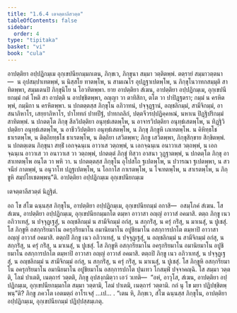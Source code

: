 ```yaml
---
title: "1.6.4 เตจตฺตาลีสวตฺต"
tableOfContents: false
sidebar:
  order: 4
type: "tipitaka"
basket: "vi"
book: "cula"
---
```



<DynamicBreadcrumb />

<Division number="60" book="cula">

<Paragraph number="280" book="cula">
อาปตฺติยา อปฺปฏิกมฺเม อุกฺเขปนียกมฺมกเตน, ภิกฺขเว, ภิกฺขุนา สมฺมา วตฺติตพฺพํ. ตตฺรายํ สมฺมาวตฺตนา—  น อุปสมฺปาเทตพฺพํ, น นิสฺสโย ทาตพฺโพ, น สามเณโร อุปฏฺฐาเปตพฺโพ, น ภิกฺขุโนวาทกสมฺมุติ สาทิตพฺพา, สมฺมเตนปิ ภิกฺขุนิโย น โอวทิตพฺพา. ยาย อาปตฺติยา สํเฆน, อาปตฺติยา อปฺปฏิกมฺเม, อุกฺเขปนียกมฺมํ กตํ โหติ สา อาปตฺติ น อาปชฺชิตพฺพา, อญฺญา วา ตาทิสิกา, ตโต วา ปาปิฏฺฐตรา; กมฺมํ น ครหิตพฺพํ, กมฺมิกา น ครหิตพฺพา. น ปกตตฺตสฺส ภิกฺขุโน อภิวาทนํ, ปจฺจุฏฺฐานํ, อญฺชลิกมฺมํ, สามีจิกมฺมํ, อาสนาภิหาโร, เสยฺยาภิหาโร, ปาโททกํ ปาทปีฐํ, ปาทกถลิกํ, ปตฺตจีวรปฺปฏิคฺคหณํ, นหาเน ปิฏฺฐิปริกมฺมํ สาทิตพฺพํ. น ปกตตฺโต ภิกฺขุ สีลวิปตฺติยา อนุทฺธํเสตพฺโพ, น อาจารวิปตฺติยา อนุทฺธํเสตพฺโพ, น ทิฏฺฐิวิปตฺติยา อนุทฺธํเสตพฺโพ, น อาชีววิปตฺติยา อนุทฺธํเสตพฺโพ, น ภิกฺขุ ภิกฺขูหิ เภเทตพฺโพ. น คิหิทฺธโช ธาเรตพฺโพ, น ติตฺถิยทฺธโช ธาเรตพฺโพ, น ติตฺถิยา เสวิตพฺพา; ภิกฺขู เสวิตพฺพา, ภิกฺขุสิกฺขาย สิกฺขิตพฺพํ. น ปกตตฺเตน ภิกฺขุนา สทฺธิํ เอกจฺฉนฺเน อาวาเส วตฺถพฺพํ, น เอกจฺฉนฺเน อนาวาเส วตฺถพฺพํ, น เอกจฺฉนฺเน อาวาเส วา อนาวาเส วา วตฺถพฺพํ, ปกตตฺตํ ภิกฺขุํ ทิสฺวา อาสนา วุฏฺฐาตพฺพํ, น ปกตตฺโต ภิกฺขุ อาสาเทตพฺโพ อนฺโต วา พหิ วา. น ปกตตฺตสฺส ภิกฺขุโน อุโปสโถ ฐเปตพฺโพ, น ปวารณา ฐเปตพฺพา, น สวจนียํ กาตพฺพํ, น อนุวาโท ปฏฺฐเปตพฺโพ, น โอกาโส กาเรตพฺโพ, น โจเทตพฺโพ, น สาเรตพฺโพ, น ภิกฺขูหิ สมฺปโยเชตพฺพนฺ”ติ.

</Paragraph>
</Division>

<Paragraph number="281" type="center" book="cula">
อาปตฺติยา อปฺปฏิกมฺเม อุกฺเขปนียกมฺเม

  
เตจตฺตาลีสวตฺตํ นิฏฺฐิตํ.


</Paragraph>

<Division number="61" book="cula">

<Paragraph number="282" book="cula">
อถ โข สํโฆ ฉนฺนสฺส ภิกฺขุโน, อาปตฺติยา อปฺปฏิกมฺเม, อุกฺเขปนียกมฺมํ อกาสิ—  อสมฺโภคํ สํเฆน. โส สํเฆน, อาปตฺติยา อปฺปฏิกมฺเม, อุกฺเขปนียกมฺมกโต ตมฺหา อาวาสา อญฺญํ อาวาสํ อคมาสิ. ตตฺถ ภิกฺขู เนว อภิวาเทสุํ, น ปจฺจุฏฺเฐสุํ, น อญฺชลิกมฺมํ น สามีจิกมฺมํ อกํสุ, น สกฺกริํสุ, น ครุํ กริํสุ, น มาเนสุํ, น ปูเชสุํ. โส ภิกฺขูหิ อสกฺกริยมาโน อครุกริยมาโน อมานิยมาโน อปูชิยมาโน อสกฺการปกโต ตมฺหาปิ อาวาสา อญฺญํ อาวาสํ อคมาสิ. ตตฺถปิ ภิกฺขู เนว อภิวาเทสุํ, น ปจฺจุฏฺเฐสุํ, น อญฺชลิกมฺมํ น สามีจิกมฺมํ อกํสุ, น สกฺกริํสุ, น ครุํ กริํสุ, น มาเนสุํ, น ปูเชสุํ. โส ภิกฺขูหิ อสกฺกริยมาโน อครุกริยมาโน อมานิยมาโน อปูชิยมาโน อสกฺการปกโต ตมฺหาปิ อาวาสา อญฺญํ อาวาสํ อคมาสิ. ตตฺถปิ ภิกฺขู เนว อภิวาเทสุํ, น ปจฺจุฏฺเฐสุํ, น อญฺชลิกมฺมํ น สามีจิกมฺมํ อกํสุ, น สกฺกริํสุ, น ครุํ กริํสุ, น มาเนสุํ, น ปูเชสุํ. โส ภิกฺขูหิ อสกฺกริยมาโน อครุกริยมาโน อมานิยมาโน อปูชิยมาโน อสกฺการปกโต ปุนเทว โกสมฺพิํ ปจฺจาคญฺฉิ. โส สมฺมา วตฺตติ, โลมํ ปาเตติ, เนตฺถารํ วตฺตติ, ภิกฺขู อุปสงฺกมิตฺวา เอวํ วเทติ—  “อหํ, อาวุโส, สํเฆน, อาปตฺติยา อปฺปฏิกมฺเม, อุกฺเขปนียกมฺมกโต สมฺมา วตฺตามิ, โลมํ ปาเตมิ, เนตฺถารํ วตฺตามิ. กถํ นุ โข มยา ปฏิปชฺชิตพฺพนฺ”ติ? ภิกฺขู ภควโต เอตมตฺถํ อาโรเจสุํ …เป… . “เตน หิ, ภิกฺขเว, สํโฆ ฉนฺนสฺส ภิกฺขุโน, อาปตฺติยา อปฺปฏิกมฺเม, อุกฺเขปนียกมฺมํ ปฏิปฺปสฺสมฺเภตุ.
</Paragraph>
</Division>